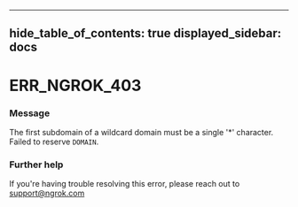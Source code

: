 

---
hide_table_of_contents: true
displayed_sidebar: docs
---


# ERR_NGROK_403

### Message
The first subdomain of a wildcard domain must be a single '*' character. Failed to reserve `DOMAIN`.

<ErrorDetails />



### Further help
If you're having trouble resolving this error, please reach out to [support@ngrok.com](mailto:support@ngrok.com?subject=Help%20with%20ERR_NGROK_403)

